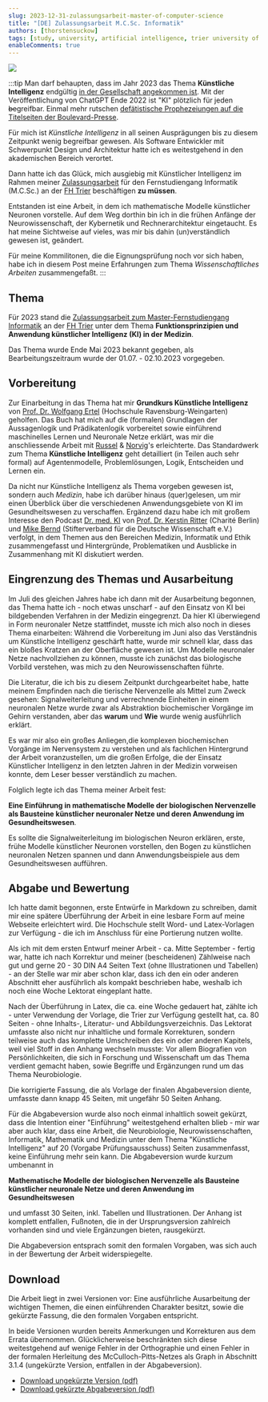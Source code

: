 ```yaml
---
slug: 2023-12-31-zulassungsarbeit-master-of-computer-science
title: "[DE] Zulassungsarbeit M.C.Sc. Informatik"
authors: [thorstensuckow]
tags: [study, university, artificial intelligence, trier university of applied sciences]
enableComments: true
---
```



![](img/zulassungsarbeit.jpg)

:::tip
Man darf behaupten, dass im Jahr 2023 das Thema **Künstliche Intelligenz** endgültig [in der Gesellschaft angekommen ist](https://wikimediafoundation.org/news/2023/12/05/announcing-wikipedias-most-popular-articles-of-2023/). Mit der Veröffentlichung von ChatGPT Ende 2022 ist "KI" plötzlich für jeden ~~be~~greifbar. Einmal mehr rutschen [defätistische Prophezeiungen auf die Titelseiten der Boulevard-Presse](https://www.bild.de/news/ausland/news-ausland/experten-warnen-ki-so-gefaehrlich-wie-pandemien-und-atomkrieg-84130180.bild.html).

 Für mich ist _Künstliche Intelligenz_ in all seinen Ausprägungen bis zu diesem Zeitpunkt wenig begreifbar gewesen. Als Software Entwickler mit Schwerpunkt Design und Architektur hatte ich es weitestgehend in den akademischen Bereich verortet.

Dann hatte ich das Glück, mich ausgiebig mit Künstlicher Intelligenz im Rahmen meiner [Zulassungsarbeit](https://www.hochschule-trier.de/informatik/fernstudium/studium/masterfernstudium/mcsc-zulassung/informationen-zur-eignungspruefung/eignungspruefung-inhalt) für den Fernstudiengang Informatik (M.C.Sc.) an der [FH Trier](https://www.hochschule-trier.de/) beschäftigen **zu müssen**.

 Entstanden ist eine Arbeit, in dem ich mathematische Modelle künstlicher Neuronen vorstelle. Auf dem Weg dorthin bin ich in die frühen Anfänge der Neurowissenschaft, der Kybernetik und Rechnerarchitektur eingetaucht. Es hat meine Sichtweise auf vieles, was mir bis dahin (un)verständlich gewesen ist, geändert.

 Für meine Kommilitonen, die die Eignungsprüfung noch vor sich haben, habe ich in diesem Post meine Erfahrungen zum Thema _Wissenschaftliches Arbeiten_ zusammengefaßt.
:::

## Thema
Für 2023 stand die [Zulassungsarbeit zum Master-Fernstudiengang Informatik](https://www.hochschule-trier.de/informatik/fernstudium/studium/masterfernstudium/mcsc-zulassung/informationen-zur-eignungspruefung/eignungspruefung-inhalt) an der [FH Trier](https://www.hochschule-trier.de/)
unter dem Thema **Funktionsprinzipien und Anwendung künstlicher Intelligenz (KI) in der Medizin**.

Das Thema wurde Ende Mai 2023 bekannt gegeben, als Bearbeitungszeitraum wurde der 01.07. - 02.10.2023 vorgegeben.

## Vorbereitung

Zur Einarbeitung in das Thema hat mir **Grundkurs Künstliche Intelligenz** <BibRef name="Ert21" /> von [Prof. Dr. Wolfgang Ertel](https://www.hs-weingarten.de/~ertel/de) (Hochschule Ravensburg-Weingarten) geholfen. Das Buch hat mich auf die (formalen) Grundlagen der Aussagenlogik und Prädikatenlogik vorbereitet sowie einführend maschinelles Lernen und Neuronale Netze erklärt, was mir die anschliessende Arbeit mit [Russel](https://people.eecs.berkeley.edu/~russell/) & [Norvig](https://www.norvig.com/)'s <BibRef name="RN12" /> erleichterte. Das Standardwerk zum Thema **Künstliche Intelligenz**  geht detailliert (in Teilen auch sehr formal) auf Agentenmodelle, Problemlösungen, Logik, Entscheiden und Lernen ein.

Da nicht nur Künstliche Intelligenz als Thema vorgeben gewesen ist, sondern auch _Medizin_, habe ich darüber hinaus <BibRef name="Pfa22" /> (quer)gelesen, um mir einen Überblick über die verschiedenen Anwendungsgebiete von KI im Gesundheitswesen zu verschaffen. Ergänzend dazu habe ich mit großem Interesse den Podcast [Dr. med. KI](https://www.ki-campus.org/podcasts/drmedki) von [Prof. Dr. Kerstin Ritter](https://psychiatrie-psychotherapie.charite.de/metas/person/person/address_detail/prof_dr_rer_nat_kerstin_ritter/) (Charité Berlin) und [Mike Bernd](https://stifterverband.org/ueber_uns/mitarbeiter/bernd_mike) (Stifterverband für die Deutsche Wissenschaft e.V.) verfolgt, in dem Themen aus den Bereichen Medizin, Informatik und Ethik zusammengefasst und Hintergründe, Problematiken und Ausblicke in Zusammenhang mit KI diskutiert werden.

## Eingrenzung des Themas und Ausarbeitung
Im Juli des gleichen Jahres habe ich dann mit der Ausarbeitung begonnen, das Thema hatte ich - noch etwas unscharf - auf den Einsatz von KI bei bildgebenden Verfahren in der Medizin eingegrenzt. Da hier KI überwiegend in Form neuronaler Netze stattfindet, musste ich mich also noch in dieses Thema einarbeiten: Während die Vorbereitung im Juni also das Verständnis um Künstliche Intelligenz geschärft hatte, wurde mir schnell klar, dass das ein bloßes Kratzen an der Oberfläche gewesen ist. Um Modelle neuronaler Netze nachvollziehen zu können, musste ich zunächst das biologische Vorbild verstehen, was mich zu den Neurowissenschaften führte.

Die Literatur, die ich bis zu diesem Zeitpunkt durchgearbeitet habe, hatte meinem Empfinden nach die tierische Nervenzelle als Mittel zum Zweck gesehen: Signalweiterleitung und verrechnende Einheiten in einem neuronalen Netze wurde zwar als Abstraktion biochemischer Vorgänge im Gehirn verstanden, aber das **warum** und **Wie** wurde wenig ausführlich erklärt.

Es war mir also ein großes Anliegen,die komplexen biochemischen Vorgänge im Nervensystem zu verstehen und als fachlichen Hintergrund der Arbeit voranzustellen, um die großen Erfolge, die der Einsatz Künstlicher Intelligenz in den letzten Jahren in der Medizin vorweisen konnte, dem Leser besser verständlich zu machen.

Folglich legte ich das Thema meiner Arbeit fest:

**Eine Einführung in mathematische Modelle der biologischen Nervenzelle als Bausteine künstlicher neuronaler Netze und deren Anwendung im Gesundheitswesen**.

Es sollte die Signalweiterleitung im biologischen Neuron erklären, erste, frühe Modelle künstlicher Neuronen vorstellen, den Bogen zu künstlichen neuronalen Netzen spannen und dann Anwendungsbeispiele aus dem Gesundheitswesen aufführen.


## Abgabe und Bewertung
Ich hatte damit begonnen, erste Entwürfe in Markdown zu schreiben, damit mir eine spätere Überführung der Arbeit in eine lesbare Form auf meine Webseite erleichtert wird. Die Hochschule stellt Word- und Latex-Vorlagen zur Verfügung - die ich im Anschluss für eine Portierung nutzen wollte.

Als ich mit dem ersten Entwurf meiner Arbeit  - ca. Mitte September - fertig war, hatte ich nach Korrektur und meiner (bescheidenen) Zählweise nach gut und gerne 20 - 30 DIN A4 Seiten Text (ohne Illustrationen und Tabellen) - an der Stelle war mir aber schon klar, dass ich den ein oder anderen Abschnitt eher ausführlich als kompakt beschrieben habe, weshalb ich noch eine Woche Lektorat eingeplant hatte.

Nach der Überführung in Latex, die ca. eine Woche gedauert hat, zählte ich - unter Verwendung der Vorlage, die Trier zur Verfügung gestellt hat, ca. 80 Seiten - ohne Inhalts-, Literatur- und Abbildungsverzeichnis. Das Lektorat umfasste also nicht nur inhaltliche und formale Korrekturen, sondern teilweise auch das komplette Umschreiben des ein oder anderen Kapitels, weil viel Stoff in den Anhang wechseln musste: Vor allem Biografien von Persönlichkeiten, die sich in Forschung und Wissenschaft um das Thema verdient gemacht haben, sowie Begriffe und Ergänzungen rund um das Thema Neurobiologie.

Die korrigierte Fassung, die als Vorlage der finalen Abgabeversion diente, umfasste dann knapp 45 Seiten, mit ungefähr 50 Seiten Anhang.

Für die Abgabeversion wurde also noch einmal inhaltlich soweit gekürzt, dass die Intention einer "Einführung" weitestgehend erhalten blieb - mir war aber auch klar, dass eine Arbeit, die Neurobiologie, Neurowissenschaften, Informatik, Mathematik und Medizin unter dem Thema "Künstliche Intelligenz" auf 20 (Vorgabe Prüfungsausschuss) Seiten zusammenfasst, keine Einführung mehr sein kann. Die Abgabeversion wurde kurzum umbenannt in

**Mathematische Modelle der biologischen Nervenzelle als Bausteine künstlicher neuronale Netze und deren Anwendung im Gesundheitswesen**

und umfasst 30 Seiten, inkl. Tabellen und Illustrationen. Der Anhang ist komplett entfallen, Fußnoten, die in der Ursprungsversion zahlreich vorhanden sind und viele Ergänzungen bieten, rausgekürzt.

Die Abgabeversion entsprach somit den formalen Vorgaben, was sich auch in der Bewertung der Arbeit widerspiegelte.


## Download

Die Arbeit liegt in zwei Versionen vor: Eine ausführliche Ausarbeitung der wichtigen Themen, die einen einführenden Charakter besitzt, sowie die gekürzte Fassung, die den formalen Vorgaben entspricht.

In beide Versionen wurden bereits Anmerkungen und Korrekturen aus dem Errata übernommen. Glücklicherweise beschränkten sich diese weitestgehend auf wenige Fehler in der Orthographie und einen Fehler in der formalen Herleitung des McCulloch-Pitts-Netzes als Graph in Abschnitt 3.1.4 (ungekürzte Version, entfallen in der Abgabeversion).

 - [Download ungekürzte Version (pdf)](/pdf/einfuehrung-in-mathematische-modelle-der-biologischen-nervenzelle-als-bausteine-kuenstlicher-neuronaler-netze.pdf)
 - [Download gekürzte Abgabeversion (pdf)](/pdf/zulassungsarbeit-eignungspruefung-informatik-fh-trier-2023.pdf)
